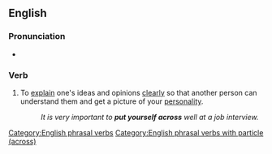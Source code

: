 ==English==

===Pronunciation===
* {{audio|en|En-au-put oneself across.ogg|Audio (AU)}}

===Verb===
{{head|en|verb}}

# {{lb|en|idiomatic}} To [[explain]] one's ideas and opinions [[clearly]] so that another person can understand them and get a picture of your [[personality]].
#: ''It is very important to '''put yourself across''' well at a job interview.''

[[Category:English phrasal verbs]]
[[Category:English phrasal verbs with particle (across)]]